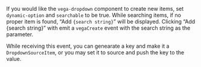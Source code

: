 If you would like the `vega-dropdown` component to create new items, set `dynamic-option` and `searchable` to be true. While searching items, if no proper item is found, “Add `{search string}`” will be displayed. Clicking “Add {search string}” with emit a `vegaCreate` event with the search string as the parameter.

While receiving this event, you can genearate a key and make it a `DropdownSourceItem`, or you may set it to source and push the key to the value.
